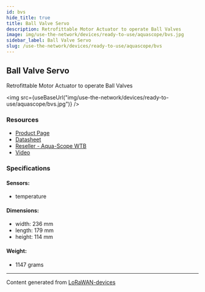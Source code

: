 ```yaml
---
id: bvs
hide_title: true
title: Ball Valve Servo
description: Retrofittable Motor Actuator to operate Ball Valves
image: img/use-the-network/devices/ready-to-use/aquascope/bvs.jpg
sidebar_label: Ball Valve Servo
slug: /use-the-network/devices/ready-to-use/aquascope/bvs
---
```



## Ball Valve Servo

Retrofittable Motor Actuator to operate Ball Valves

<img
  src={useBaseUrl("img/use-the-network/devices/ready-to-use/aquascope/bvs.jpg")}
/>

### Resources

- [Product Page](https://www.aqua-scope.com/ball-valve-servo.html)
- [Datasheet](https://www.aqua-scope.com/fileadmin/docs/BVSLWE01_DataSheet.pdf)
- [Reseller - Aqua-Scope WTB](https://www.aqua-scope.com/buy.html)
- [Video](https://www.youtube.com/watch?v=SsR9Trlw3SU)

### Specifications

#### Sensors:

- temperature

#### Dimensions:

- width: 236 mm
- length: 179 mm
- height: 114 mm

#### Weight:

- 1147 grams

---

Content generated from
[LoRaWAN-devices](https://github.com/TheThingsNetwork/lorawan-devices)
